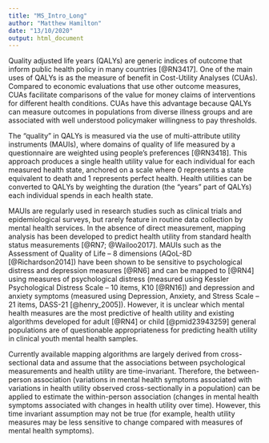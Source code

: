 ```yaml
---
title: "MS_Intro_Long"
author: "Matthew Hamilton"
date: "13/10/2020"
output: html_document
---
```


Quality adjusted life years (QALYs) are generic indices of outcome that inform public health policy in many countries [@RN3417]. One of the main uses of QALYs is as the measure of benefit in Cost-Utility Analyses (CUAs).  Compared to economic evaluations that use other outcome measures, CUAs facilitate comparisons of the value for money claims of interventions for different health conditions. CUAs have this advantage because QALYs can measure outcomes in populations from diverse illness groups and are associated with well understood policymaker willingness to pay thresholds. 

The “quality” in QALYs is measured via the use of multi-attribute utility instruments (MAUIs), where domains of quality of life measured by a questionnaire are weighted using people's preferences [@RN3418]. This approach produces a single health utility value for each individual for each measured health state, anchored on a scale where 0 represents a state equivalent to death and 1 represents perfect health. Health utilities can be converted to QALYs by weighting the duration (the “years” part of QALYs) each individual spends in each health state.

MAUIs are regularly used in research studies such as clinical trials and epidemiological surveys, but rarely feature in routine data collection by mental health services. In the absence of direct measurement, mapping analysis has been developed to predict health utility from standard health status measurements [@RN7; @Wailoo2017]. MAUIs such as the Assessment of Quality of Life – 8 dimensions (AQoL-8D [@Richardson2014]) have been shown to be sensitive to psychological distress and depression measures [@RN6] and can be mapped to [@RN4] using measures of psychological distress (measured using Kessler Psychological Distress Scale – 10 items, K10 [@RN16]) and depression and anxiety symptoms (measured using Depression, Anxiety, and Stress Scale – 21 items, DASS-21 [@henry_2005]). However, it is unclear which mental health measures are the most predictive of health utility and existing algorithms developed for adult [@RN4] or child [@pmid23943259] general populations are of questionable appropriateness for predicting health utility in clinical youth mental health samples. 

Currently available mapping algorithms are largely derived from cross-sectional data and assume that the associations between psychological measurements and health utility are time-invariant. Therefore, the between-person association (variations in mental health symptoms associated with variations in health utility observed cross-sectionally in a population) can be applied to estimate the within-person association (changes in mental health symptoms associated with changes in health utility over time). However, this time invariant assumption may not be true (for example, health utility measures may be less sensitive to change compared with measures of mental health symptoms). 

